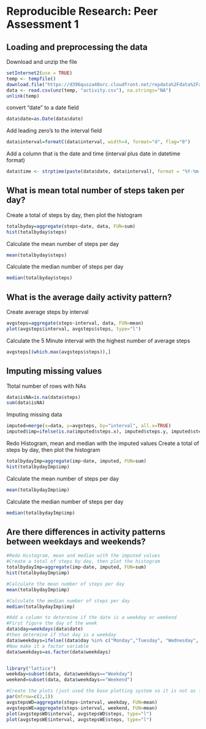 # Reproducible Research: Peer Assessment 1

## Loading and preprocessing the data

Download and unzip the file
```r
setInternet2(use = TRUE)
temp <- tempfile()
download.file("https://d396qusza40orc.cloudfront.net/repdata%2Fdata%2Factivity.zip",temp)
data <- read.csv(unz(temp, "activity.csv"), na.strings="NA")
unlink(temp)

```

convert "date" to a date field
```r
data$date=as.Date(data$date)
```

Add leading zero's to the interval field
```r
data$interval=formatC(data$interval, width=4, format="d", flag="0")
```

Add a column that is the date and time (interval plus date in datetime format)
```r
data$time <- strptime(paste(data$date, data$interval), format = "%Y-%m-%d %H%M")
```

## What is mean total number of steps taken per day?

Create a total of steps by day, then plot the histogram
```r
totalbyday=aggregate(steps~date, data, FUN=sum)
hist(totalbyday$steps)
```

Calculate the mean number of steps per day
```r
mean(totalbyday$steps)
```

Calculate the median number of steps per day
```r
median(totalbyday$steps)

```

## What is the average daily activity pattern?
Create average steps by interval
```r
avgsteps=aggregate(steps~interval, data, FUN=mean)
plot(avgsteps$interval, avgsteps$steps, type="l")
```

Calculate the 5 Minute interval with the highest number of average steps
```r
avgsteps[(which.max(avgsteps$steps)),]
```


## Imputing missing values
Ttotal number of rows with NAs
```r
data$isNA=is.na(data$steps)
sum(data$isNA)
```

Imputing missing data
```r
imputed=merge(x=data, y=avgsteps, by="interval", all.x=TRUE)
imputed$imp=ifelse(is.na(imputed$steps.x), imputed$steps.y, imputed$steps.x)
```

Redo Histogram, mean and median with the imputed values
Create a total of steps by day, then plot the histogram
```r
totalbydayImp=aggregate(imp~date, imputed, FUN=sum)
hist(totalbydayImp$imp)
```

Calculate the mean number of steps per day
```r
mean(totalbydayImp$imp)
```

Calculate the median number of steps per day
```r
median(totalbydayImp$imp)
```


## Are there differences in activity patterns between weekdays and weekends?

```r
#Redo Histogram, mean and median with the imputed values
#Create a total of steps by day, then plot the histogram
totalbydayImp=aggregate(imp~date, imputed, FUN=sum)
hist(totalbydayImp$imp)

#Calculate the mean number of steps per day
mean(totalbydayImp$imp)

#Calculate the median number of steps per day
median(totalbydayImp$imp)

#Add a column to determine if the date is a weekday or weekend
#First figure the day of the week
data$day=weekdays(data$date)
#then determine if that day is a weekday
data$weekdays=ifelse((data$day %in% c("Monday","Tuesday", "Wednesday", "Thursday", "Friday")),"Weekday", "Weekend")
#Now make it a factor variable
data$weekdays=as.factor(data$weekdays)


library("lattice")
weekday=subset(data, data$weekdays=="Weekday")
weekend=subset(data, data$weekdays=="Weekend")

#Create the plots (just used the base plotting system so it is not as fancy as lattice, but does show both line graphs)
par(mfrow=c(2,1))
avgstepsWD=aggregate(steps~interval, weekday, FUN=mean)
avgstepsWE=aggregate(steps~interval, weekend, FUN=mean)
plot(avgstepsWD$interval, avgstepsWD$steps, type="l")
plot(avgstepsWE$interval, avgstepsWE$steps, type="l")
```
